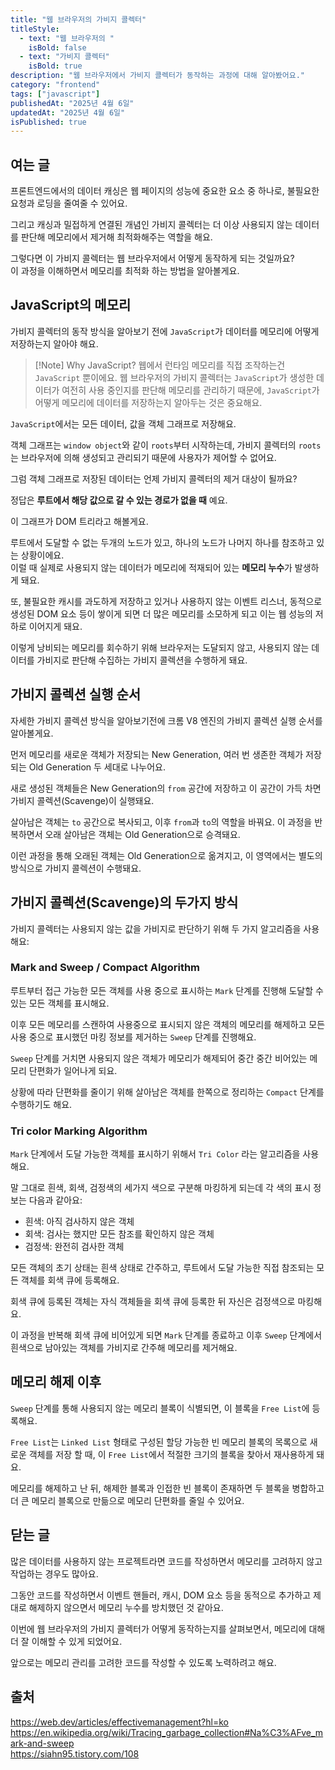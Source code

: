 ```yaml
---
title: "웹 브라우저의 가비지 콜렉터"
titleStyle:
  - text: "웹 브라우저의 "
    isBold: false
  - text: "가비지 콜렉터"
    isBold: true
description: "웹 브라우저에서 가비지 콜렉터가 동작하는 과정에 대해 알아봤어요."
category: "frontend"
tags: ["javascript"]
publishedAt: "2025년 4월 6일"
updatedAt: "2025년 4월 6일"
isPublished: true
---
```


## 여는 글

프론트엔드에서의 데이터 캐싱은 웹 페이지의 성능에 중요한 요소 중 하나로, 불필요한 요청과 로딩을 줄여줄 수 있어요.

그리고 캐싱과 밀접하게 연결된 개념인 가비지 콜렉터는 더 이상 사용되지 않는 데이터를 판단해 메모리에서 제거해 최적화해주는 역할을 해요.

그렇다면 이 가비지 콜렉터는 웹 브라우저에서 어떻게 동작하게 되는 것일까요?  
이 과정을 이해하면서 메모리를 최적화 하는 방법을 알아볼게요.

## JavaScript의 메모리

가비지 콜렉터의 동작 방식을 알아보기 전에 `JavaScript`가 데이터를 메모리에 어떻게 저장하는지 알아야 해요.

> [!Note] Why JavaScript?
> 웹에서 런타임 메모리를 직접 조작하는건 `JavaScript` 뿐이에요.
> 웹 브라우저의 가비지 콜렉터는 `JavaScript`가 생성한 데이터가 여전히 사용 중인지를 판단해 메모리를 관리하기 때문에, `JavaScript`가 어떻게 메모리에 데이터를 저장하는지 알아두는 것은 중요해요.

`JavaScript`에서는 모든 데이터, 값을 객체 그래프로 저장해요.

객체 그래프는 `window object`와 같이 `roots`부터 시작하는데, 가비지 콜렉터의 `roots`는 브라우저에 의해 생성되고 관리되기 때문에 사용자가 제어할 수 없어요.

<MDXImage
  src="posts/garbage-collector/js-graph.png"
  alt="root부터 그래프 형태로 저장되는 데이터"
  caption="root부터 그래프 형태로 저장되는 데이터"
/>

그럼 객체 그래프로 저장된 데이터는 언제 가비지 콜렉터의 제거 대상이 될까요?

정답은 **루트에서 해당 값으로 갈 수 있는 경로가 없을 때** 예요.

<MDXImage
  src="posts/garbage-collector/js-graph-garbage.png"
  alt="객체 그래프 내 도달할 수 있는 경로가 없는 값"
  caption="객체 그래프 내 도달할 수 있는 경로가 없는 값"
/>

이 그래프가 DOM 트리라고 해볼게요.

루트에서 도달할 수 없는 두개의 노드가 있고, 하나의 노드가 나머지 하나를 참조하고 있는 상황이에요.  
이럴 때 실제로 사용되지 않는 데이터가 메모리에 적재되어 있는 **메모리 누수**가 발생하게 돼요.

또, 불필요한 캐시를 과도하게 저장하고 있거나 사용하지 않는 이벤트 리스너, 동적으로 생성된 DOM 요소 등이 쌓이게 되면 더 많은 메모리를 소모하게 되고 이는 웹 성능의 저하로 이어지게 돼요.

이렇게 낭비되는 메모리를 회수하기 위해 브라우저는 도달되지 않고, 사용되지 않는 데이터를 가비지로 판단해 수집하는 가비지 콜렉션을 수행하게 돼요.

## 가비지 콜렉션 실행 순서

자세한 가비지 콜렉션 방식을 알아보기전에 크롬 V8 엔진의 가비지 콜렉션 실행 순서를 알아볼게요.

먼저 메모리를 새로운 객체가 저장되는 New Generation, 여러 번 생존한 객체가 저장되는 Old Generation 두 세대로 나누어요.

새로 생성된 객체들은 New Generation의 `from` 공간에 저장하고 이 공간이 가득 차면 가비지 콜렉션(Scavenge)이 실행돼요.

살아남은 객체는 `to` 공간으로 복사되고, 이후 `from`과 `to`의 역할을 바꿔요. 이 과정을 반복하면서 오래 살아남은 객체는 Old Generation으로 승격돼요.

이런 과정을 통해 오래된 객체는 Old Generation으로 옮겨지고, 이 영역에서는 별도의 방식으로 가비지 콜렉션이 수행돼요.

## 가비지 콜렉션(Scavenge)의 두가지 방식

가비지 콜렉터는 사용되지 않는 값을 가비지로 판단하기 위해 두 가지 알고리즘을 사용해요:

### Mark and Sweep / Compact Algorithm

<p> </p>

<MDXImage
  src="posts/garbage-collector/mark-and-sweep.gif"
  width="300px"
  alt="mark, sweep 단계"
  caption="mark, sweep 단계"
/>

루트부터 접근 가능한 모든 객체를 사용 중으로 표시하는 `Mark` 단계를 진행해 도달할 수 있는 모든 객체를 표시해요.

이후 모든 메모리를 스캔하여 사용중으로 표시되지 않은 객체의 메모리를 해제하고 모든 사용 중으로 표시했던 마킹 정보를 제거하는 `Sweep` 단계를 진행해요.

<MDXImage
  src="posts/garbage-collector/compact.png"
  width="300px"
  alt="sweep 후 단편화 된 메모리"
  caption="sweep 후 단편화 된 메모리"
/>

`Sweep` 단계를 거치면 사용되지 않은 객체가 메모리가 해제되어 중간 중간 비어있는 메모리 단편화가 일어나게 되요.

상황에 따라 단편화를 줄이기 위해 살아남은 객체를 한쪽으로 정리하는 `Compact` 단계를 수행하기도 해요.

### Tri color Marking Algorithm

`Mark` 단계에서 도달 가능한 객체를 표시하기 위해서 `Tri Color` 라는 알고리즘을 사용해요.

말 그대로 흰색, 회색, 검정색의 세가지 색으로 구분해 마킹하게 되는데 각 색의 표시 정보는 다음과 같아요:

- 흰색: 아직 검사하지 않은 객체
- 회색: 검사는 했지만 모든 참조를 확인하지 않은 객체
- 검정색: 완전히 검사한 객체

<MDXImage
  src="posts/garbage-collector/tri-color.gif"
  width="300px"
  alt="tri color 알고리즘"
  caption="tri color 알고리즘"
/>

모든 객체의 초기 상태는 흰색 상태로 간주하고, 루트에서 도달 가능한 직접 참조되는 모든 객체를 회색 큐에 등록해요.

회색 큐에 등록된 객체는 자식 객체들을 회색 큐에 등록한 뒤 자신은 검정색으로 마킹해요.

이 과정을 반복해 회색 큐에 비어있게 되면 `Mark` 단계를 종료하고 이후 `Sweep` 단계에서 흰색으로 남아있는 객체를 가비지로 간주해 메모리를 제거해요.

## 메모리 해제 이후

`Sweep` 단계를 통해 사용되지 않는 메모리 블록이 식별되면, 이 블록을 `Free List`에 등록해요.

`Free List`는 `Linked List` 형태로 구성된 할당 가능한 빈 메모리 블록의 목록으로 새로운 객체를 저장 할 때, 이 `Free List`에서 적절한 크기의 블록을 찾아서 재사용하게 돼요.

메모리를 해제하고 난 뒤, 해제한 블록과 인접한 빈 블록이 존재하면 두 블록을 병합하고 더 큰 메모리 블록으로 만듦으로 메모리 단편화를 줄일 수 있어요.

## 닫는 글

많은 데이터를 사용하지 않는 프로젝트라면 코드를 작성하면서 메모리를 고려하지 않고 작업하는 경우도 많아요.

그동안 코드를 작성하면서 이벤트 핸들러, 캐시, DOM 요소 등을 동적으로 추가하고 제대로 해제하지 않으면서 메모리 누수를 방치했던 것 같아요.

이번에 웹 브라우저의 가비지 콜렉터가 어떻게 동작하는지를 살펴보면서, 메모리에 대해 더 잘 이해할 수 있게 되었어요.

앞으로는 메모리 관리를 고려한 코드를 작성할 수 있도록 노력하려고 해요.

## 출처

https://web.dev/articles/effectivemanagement?hl=ko  
https://en.wikipedia.org/wiki/Tracing_garbage_collection#Na%C3%AFve_mark-and-sweep  
https://siahn95.tistory.com/108
